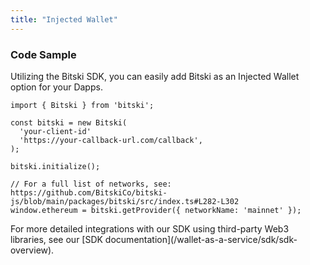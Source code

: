 ```yaml
---
title: "Injected Wallet"
---
```

### Code Sample
Utilizing the Bitski SDK, you can easily add Bitski as an Injected Wallet option for your Dapps. 

``` tsx app.tsx
import { Bitski } from 'bitski';

const bitski = new Bitski(
  'your-client-id'
  'https://your-callback-url.com/callback',
);

bitski.initialize();

// For a full list of networks, see: https://github.com/BitskiCo/bitski-js/blob/main/packages/bitski/src/index.ts#L282-L302
window.ethereum = bitski.getProvider({ networkName: 'mainnet' });
```

<Note>
For more detailed integrations with our SDK using third-party Web3 libraries, see our [SDK documentation](/wallet-as-a-service/sdk/sdk-overview).
</Note>